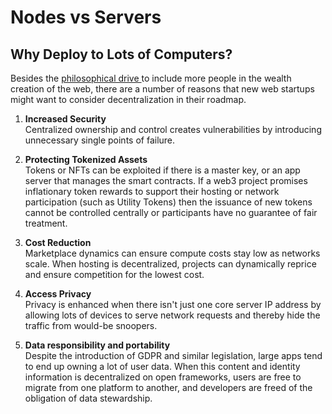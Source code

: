 
# Nodes vs Servers

<Description
  text="Decentralization sounds good philosophically, but it's also just better
  design."
/>

## Why Deploy to Lots of Computers?

Besides the [philosophical drive ](https://docs.koii.network/koii-summary/philosophy)to include more people in the wealth creation of the web, there are a number of reasons that new web startups might want to consider decentralization in their roadmap.&#x20;

1. **Increased Security**<br/>
   Centralized ownership and control creates vulnerabilities by introducing unnecessary single points of failure.

2. **Protecting Tokenized Assets**<br/>
   Tokens or NFTs can be exploited if there is a master key, or an app server that manages the smart contracts. If a web3 project promises inflationary token rewards to support their hosting or network participation (such as Utility Tokens) then the issuance of new tokens cannot be controlled centrally or participants have no guarantee of fair treatment. 

3. **Cost Reduction**<br/>
   Marketplace dynamics can ensure compute costs stay low as networks scale. When hosting is decentralized, projects can dynamically reprice and ensure competition for the lowest cost. 

4. **Access Privacy**<br/>
   Privacy is enhanced when there isn't just one core server IP address by allowing lots of devices to serve network requests and thereby hide the traffic from would-be snoopers.

5. **Data responsibility and portability**<br/>
   Despite the introduction of GDPR and similar legislation, large apps tend to end up owning a lot of user data. When this content and identity information is decentralized on open frameworks, users are free to migrate from one platform to another, and developers are freed of the obligation of data stewardship.&#x20;
